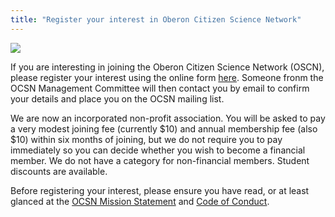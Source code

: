 ```yaml
---
title: "Register your interest in Oberon Citizen Science Network"
---
```


:::{.aside}
![](assets/welcoming_ocsn_members.png)
:::

If you are interesting in joining the Oberon Citizen Science Network (OSCN), please register your interest using the online form [here](https://forms.gle/6HDzYWCqcRTkBsJ69). Someone fronm the OCSN Management Committee will then contact you by email to confirm your details and place you on the OCSN mailing list. 

We are now an incorporated non-profit association. You will be asked to pay a very modest joining fee (currently $10) and annual membership fee (also $10) within six months of joining, but we do not require you to pay immediately so you can decide whether you wish to become a financial member. We do not have a category for non-financial members. Student discounts are available. 

Before registering your interest, please ensure you have read, or at least glanced at the [OCSN Mission Statement](ocsn_mission_statement.html) and [Code of Conduct](ocsn_code_of_conduct.html).

